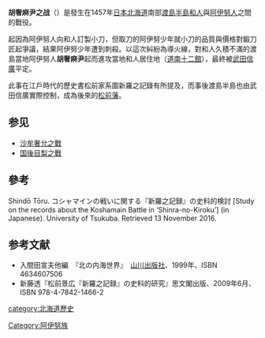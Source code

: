 '''胡奢麻尹之战'''（{{jpn|j=コシャマインの戦い|rm=Koshamain'notatakai}}）是發生在1457年[[日本|日本]][[北海道|北海道]]南部[[渡島半島|渡島半島]][[和人|和人]]與[[阿伊努人|阿伊努人]]之間的戰役。

起因為阿伊努人向和人訂製小刀，但取刀的阿伊努少年就小刀的品質與價格對鍛刀匠起爭議，結果阿伊努少年遭到刺殺。以這次糾紛為導火線，對和人久積不滿的渡島當地阿伊努人'''胡奢麻尹'''起而進攻當地和人居住地（[[道南十二館|道南十二館]]），最終被[[武田信廣|武田信廣]]平定。

此事在江戶時代的歷史書松前家系圖新羅之記錄有所提及，而事後渡島半島也由武田信廣實際控制，成為後來的[[松前藩|松前藩]]。

== 参见 ==
*[[沙牟奢允之戰|沙牟奢允之戰]]
*[[国後目梨之戰|国後目梨之戰]]

==參考==
Shindō Tōru. コシャマインの戦いに関する『新羅之記録』の史料的検討 [Study on the records about the Koshamain Battle in ‘Shinra-no-Kiroku’] (in Japanese). University of Tsukuba. Retrieved 13 November 2016.

== 参考文献 ==
* 入間田宣夫他編　『北の内海世界』　[[山川出版社|山川出版社]]、1999年、ISBN 4634607506
* 新藤透『松前景広『新羅之記録』の史料的研究』思文閣出版、2009年6月、ISBN 978-4-7842-1466-2

[[category:北海道歷史|category:北海道歷史]]
[[Category:阿伊努族|Category:阿伊努族]]